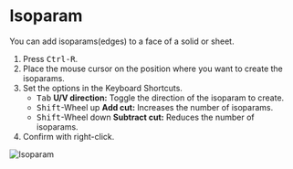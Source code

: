 
<Reference shortcut="Ctrl-R" command="Isoparam" button="" />

# Isoparam

You can add isoparams(edges) to a face of a solid or sheet.

1. Press <kbd>Ctrl-R</kbd>.
2. Place the mouse cursor on the position where you want to create the isoparams.
3. Set the options in the Keyboard Shortcuts.
   - <kbd>Tab</kbd> **U/V direction:** Toggle the direction of the isoparam to create.
   - <kbd>Shift</kbd>-Wheel up **Add cut:** Increases the number of isoparams.
   - <kbd>Shift</kbd>-Wheel down **Subtract cut:** Reduces the number of isoparams.
4. Confirm with right-click.

![Isoparam](/img/isoparam.gif)







